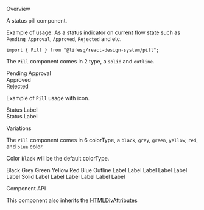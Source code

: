 

<Meta title="Modules/Pill" component={Pill} />

<Title>Pill</Title>

<Secondary>Overview</Secondary>

A status pill component.

Example of usage: As a status indicator on current flow state such as `Pending Approval`, `Approved`, `Rejected` and etc.

```tsx
import { Pill } from "@lifesg/react-design-system/pill";
```

The `Pill` component comes in 2 type, a `solid` and `outline`.

<Canvas>
    <Story name="Pill">
        <Wrapper>
            <Pill type="outline" colorType="blue">
                Pending Approval
            </Pill>
            <br />
            <Pill type="outline" colorType="green">
                Approved
            </Pill>
            <br />
            <Pill type="solid" colorType="red">
                Rejected
            </Pill>
        </Wrapper>
    </Story>
</Canvas>

Example of `Pill` usage with icon.

<Canvas>
    <Story name="With Icon">
        <Wrapper>
            <Pill type="outline" data-testid="first-example">
                <PlusCircleFillIcon /> Status Label
            </Pill>
        </Wrapper>
        <br />
        <Wrapper>
            <Pill type="solid" colorType="blue" data-testid="second-example">
                <PlaceholderIcon /> Status Label
            </Pill>
        </Wrapper>
    </Story>
</Canvas>

<Heading3>Variations</Heading3>

The `Pill` component comes in 6 colorType, a `black`, `grey`, `green`, `yellow`, `red`, and `blue` color.

Color `black` will be the default colorType.

<Preview>
    <Story name="Variations">
        <StoryContainer>
            <Grid>
                <Row>
                    <span />
                    <Label>Black</Label>
                    <Label>Grey</Label>
                    <Label>Green</Label>
                    <Label>Yellow</Label>
                    <Label>Red</Label>
                    <Label>Blue</Label>
                </Row>
                <Row>
                    <Label>Outline</Label>
                    <Pill type="outline" colorType="black">
                        Label
                    </Pill>
                    <Pill type="outline" colorType="grey">
                        Label
                    </Pill>
                    <Pill type="outline" colorType="green">
                        Label
                    </Pill>
                    <Pill type="outline" colorType="yellow">
                        Label
                    </Pill>
                    <Pill type="outline" colorType="red">
                        Label
                    </Pill>
                    <Pill type="outline" colorType="blue">
                        Label
                    </Pill>
                </Row>
                <Row>
                    <Label>Solid</Label>
                    <Pill type="solid" colorType="black">
                        Label
                    </Pill>
                    <Pill type="solid" colorType="grey">
                        Label
                    </Pill>
                    <Pill type="solid" colorType="green">
                        Label
                    </Pill>
                    <Pill type="solid" colorType="yellow">
                        Label
                    </Pill>
                    <Pill type="solid" colorType="red">
                        Label
                    </Pill>
                    <Pill type="solid" colorType="blue">
                        Label
                    </Pill>
                </Row>
            </Grid>
        </StoryContainer>
    </Story>
</Preview>

<Secondary>Component API</Secondary>

This component also inherits the [HTMLDivAttributes](https://developer.mozilla.org/en-US/docs/Web/API/HTMLDivElement)

<PropsTable />
